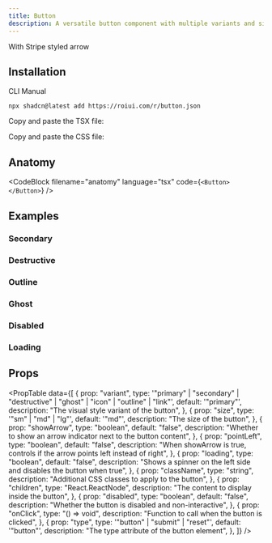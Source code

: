 ```yaml
---
title: Button
description: A versatile button component with multiple variants and sizes.
---
```


<ComponentPreview name="button-demo" />

<p style={{ marginTop: '1rem', marginBottom: '0' }}>With Stripe styled arrow</p>

<ComponentPreview name="button-with-arrow" />

## Installation

<InstallationTabs>

<InstallationTabsList>
    <InstallationTabsTrigger value="cli">CLI</InstallationTabsTrigger>
    <InstallationTabsTrigger value="manual">Manual</InstallationTabsTrigger>
</InstallationTabsList>

<InstallationTabsContent value="cli">

```package-install
npx shadcn@latest add https://roiui.com/r/button.json
```

</InstallationTabsContent>

<InstallationTabsContent value="manual" data-manual="true">

Copy and paste the TSX file:

<ComponentSource
    src="registry/brook/ui/button/button.tsx"
    title="components/ui/button.tsx"
    collapsible={true}
/>

Copy and paste the CSS file:

<ComponentSource
    src="registry/brook/ui/button/button.module.css"
    title="components/ui/button.module.css"
    language="css"
    collapsible={true}
/>

</InstallationTabsContent>

</InstallationTabs>

## Anatomy

<CodeBlock
filename="anatomy"
  language="tsx"
  code={`<Button></Button>`} />

## Examples

### Secondary

<ComponentPreview name="button-secondary" />

### Destructive

<ComponentPreview name="button-destructive" />

### Outline

<ComponentPreview name="button-outline" />

### Ghost

<ComponentPreview name="button-ghost" />

### Disabled

<ComponentPreview name="button-disabled" />

### Loading

<ComponentPreview name="button-loading" />

## Props

<PropTable
    data={[
        {
            prop: "variant",
            type: '"primary" | "secondary" | "destructive" | "ghost" | "icon" | "outline" | "link"',
            default: '"primary"',
            description: "The visual style variant of the button",
        },
        {
            prop: "size",
            type: '"sm" | "md" | "lg"',
            default: '"md"',
            description: "The size of the button",
        },
        {
            prop: "showArrow",
            type: "boolean",
            default: "false",
            description: "Whether to show an arrow indicator next to the button content",
        },
        {
            prop: "pointLeft",
            type: "boolean",
            default: "false",
            description:
                "When showArrow is true, controls if the arrow points left instead of right",
        },
        {
            prop: "loading",
            type: "boolean",
            default: "false",
            description:
                "Shows a spinner on the left side and disables the button when true",
        },
        {
            prop: "className",
            type: "string",
            description: "Additional CSS classes to apply to the button",
        },
        {
            prop: "children",
            type: "React.ReactNode",
            description: "The content to display inside the button",
        },
        {
            prop: "disabled",
            type: "boolean",
            default: "false",
            description: "Whether the button is disabled and non-interactive",
        },
        {
            prop: "onClick",
            type: "() => void",
            description: "Function to call when the button is clicked",
        },
        {
            prop: "type",
            type: '"button" | "submit" | "reset"',
            default: '"button"',
            description: "The type attribute of the button element",
        },
    ]}
/>
